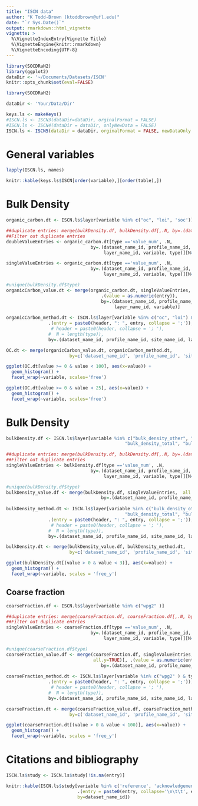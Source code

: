 ```yaml
---
title: "ISCN data"
author: "K Todd-Brown (ktoddbrown@ufl.edu)"
date: "`r Sys.Date()`"
output: rmarkdown::html_vignette
vignette: >
  %\VignetteIndexEntry{Vignette Title}
  %\VignetteEngine{knitr::rmarkdown}
  %\VignetteEncoding{UTF-8}
---
```



```r
library(SOCDRaH2)
library(ggplot2)
dataDir <- '~/Documents/Datasets/ISCN'
knitr::opts_chunk$set(eval=FALSE)
```

```r
library(SOCDRaH2)

dataDir <- 'Your/Data/Dir'
```


```r
keys.ls <- makeKeys()
#ISCN.ls <- ISCN3(dataDir=dataDir, orginalFormat = FALSE)
#ISCN.ls <- ISCN4(dataDir = dataDir, onlyNewData = FALSE)
ISCN.ls <- ISCN5(dataDir = dataDir, orginalFormat = FALSE, newDataOnly = FALSE)
```

# General variables
```r
lapply(ISCN.ls, names)

knitr::kable(keys.ls$ISCN[order(variable),][order(table),])
```


# Bulk Density
```r
organic_carbon.dt <- ISCN.ls$layer[variable %in% c("oc", "loi", 'soc')]

##duplicate entries: merge(bulkDensity.df, bulkDensity.df[,.N, by=.(dataset_name_id, profile_name_id, site_name_id, layer_name_id, variable, type)][N>1][type =='value_num'], all.y=TRUE)
##Filter out duplicate entries
doubleValueEntries <- organic_carbon.dt[type =='value_num', .N,
                                by=.(dataset_name_id, profile_name_id, site_name_id, 
                                     layer_name_id, variable, type)][N>1]

singleValueEntries <- organic_carbon.dt[type =='value_num', .N,
                                by=.(dataset_name_id, profile_name_id, site_name_id, 
                                     layer_name_id, variable, type)][N==1]

#unique(bulkDensity.df$type) 
organicCarbon_value.dt <- merge(organic_carbon.dt, singleValueEntries,  all.y=TRUE)[, 
                                    .(value = as.numeric(entry)),
                                    by=.(dataset_name_id, profile_name_id, site_name_id, 
                                         layer_name_id, variable)]
  
organicCarbon_method.dt <- ISCN.ls$layer[variable %in% c("oc", "loi") & type == 'method', 
                .(entry = paste0(header, ": ", entry, collapse = ';')), 
                 # header = paste0(header, collapse = '; '),
                #  N = length(type)), 
                by=.(dataset_name_id, profile_name_id, site_name_id, layer_name_id, variable)]

OC.dt <- merge(organicCarbon_value.dt, organicCarbon_method.dt, 
                        by=c('dataset_name_id', 'profile_name_id', 'site_name_id', 'layer_name_id', 'variable'), all.x=TRUE)

```

```r
ggplot(OC.dt[value >= 0 & value < 100], aes(x=value)) +
  geom_histogram() +
  facet_wrap(~variable, scales='free')

ggplot(OC.dt[value >= 0 & value < 25], aes(x=value)) +
  geom_histogram() +
  facet_wrap(~variable, scales='free')
```

# Bulk Density
```r
bulkDensity.df <- ISCN.ls$layer[variable %in% c("bulk_density_other", "bulk_density_sample", 
                                             "bulk_density_total", "bulk_density_whole" )]

##duplicate entries: merge(bulkDensity.df, bulkDensity.df[,.N, by=.(dataset_name_id, profile_name_id, site_name_id, layer_name_id, variable, type)][N>1][type =='value_num'], all.y=TRUE)
##Filter out duplicate entries
singleValueEntries <- bulkDensity.df[type =='value_num', .N,
                                by=.(dataset_name_id, profile_name_id, site_name_id, 
                                     layer_name_id, variable, type)][N==1]

#unique(bulkDensity.df$type) 
bulkDensity_value.df <- merge(bulkDensity.df, singleValueEntries,  all.y=TRUE)[, .(value = as.numeric(entry)),
                                    by=.(dataset_name_id, profile_name_id, site_name_id, layer_name_id, variable)]
  
bulkDensity_method.dt <- ISCN.ls$layer[variable %in% c("bulk_density_other", "bulk_density_sample", 
                                             "bulk_density_total", "bulk_density_whole" ) & type == 'method', 
                .(entry = paste0(header, ": ", entry, collapse = ';')), 
                 # header = paste0(header, collapse = '; '),
                #  N = length(type)), 
                by=.(dataset_name_id, profile_name_id, site_name_id, layer_name_id, variable)]

bulkDensity.dt <- merge(bulkDensity_value.df, bulkDensity_method.dt, 
                        by=c('dataset_name_id', 'profile_name_id', 'site_name_id', 'layer_name_id', 'variable'), all.x=TRUE)

```

```r

ggplot(bulkDensity.dt[(value > 0 & value < 3)], aes(x=value)) +
  geom_histogram() +
  facet_wrap(~variable, scales = 'free_y')
```

## Coarse fraction

```r
coarseFraction.df <- ISCN.ls$layer[variable %in% c("wpg2" )]

##duplicate entries: merge(coarseFraction.df, coarseFraction.df[,.N, by=.(dataset_name_id, profile_name_id, site_name_id, layer_name_id, variable, type)][N>1][type =='value_num'], all.y=TRUE)
##Filter out duplicate entries
singleValueEntries <- coarseFraction.df[type =='value_num', .N,
                                by=.(dataset_name_id, profile_name_id, site_name_id, 
                                     layer_name_id, variable, type)][N==1]

#unique(coarseFraction.df$type) 
coarseFraction_value.df <- merge(coarseFraction.df, singleValueEntries,  
                                 all.y=TRUE)[, .(value = as.numeric(entry)),
                                    by=.(dataset_name_id, profile_name_id, site_name_id, layer_name_id, variable)]
  
coarseFraction_method.dt <- ISCN.ls$layer[variable %in% c("wpg2" ) & type == 'method', 
                .(entry = paste0(header, ": ", entry, collapse = ';')), 
                 # header = paste0(header, collapse = '; '),
                #  N = length(type)), 
                by=.(dataset_name_id, profile_name_id, site_name_id, layer_name_id, variable)]

coarseFraction.dt <- merge(coarseFraction_value.df, coarseFraction_method.dt, 
                        by=c('dataset_name_id', 'profile_name_id', 'site_name_id', 'layer_name_id', 'variable'), all.x=TRUE)
```

```r

ggplot(coarseFraction.dt[(value > 0 & value < 100)], aes(x=value)) +
  geom_histogram() +
  facet_wrap(~variable, scales = 'free_y')
```

# Citations and bibliography
```r
ISCN.ls$study <- ISCN.ls$study[!is.na(entry)]

knitr::kable(ISCN.ls$study[variable %in% c('reference', 'acknowledgement', 'citation'), 
                           .(entry = paste0(entry, collapse='\n\t\t', entry)),
                           by=dataset_name_id])
```